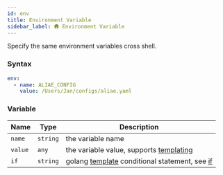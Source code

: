 ```yaml
---
id: env
title: Environment Variable
sidebar_label: 🛖 Environment Variable
---
```


Specify the same environment variables cross shell.

### Syntax

```yaml
env:
  - name: ALIAE_CONFIG
    value: /Users/Jan/configs/aliae.yaml
```

### Variable

| Name    | Type     | Description                                                             |
| ------- | -------- | ----------------------------------------------------------------------- |
| `name`  | `string` | the variable name                                                       |
| `value` | `any`    | the variable value, supports [templating][templates]                    |
| `if`    | `string` | golang [template][go-text-template] conditional statement, see [if][if] |

[go-text-template]: https://golang.org/pkg/text/template/
[if]: if.mdx
[set-alias-option]: https://learn.microsoft.com/en-us/powershell/module/microsoft.powershell.utility/set-alias?view=powershell-7.3#-option
[set-scope-option]: https://learn.microsoft.com/en-us/powershell/module/microsoft.powershell.utility/set-alias?view=powershell-7.3#-scope
[templates]: templates.mdx
